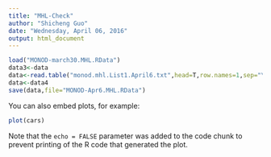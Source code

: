 ---
title: "MHL-Check"
author: "Shicheng Guo"
date: "Wednesday, April 06, 2016"
output: html_document
---



```{r}
load("MONOD-march30.MHL.RData")
data3<-data
data<-read.table("monod.mhl.List1.April6.txt",head=T,row.names=1,sep="\t",as.is=T)
data<-data4
save(data,file="MONOD-Apr6.MHL.RData")
```

You can also embed plots, for example:

```{r, echo=FALSE}
plot(cars)
```

Note that the `echo = FALSE` parameter was added to the code chunk to prevent printing of the R code that generated the plot.

